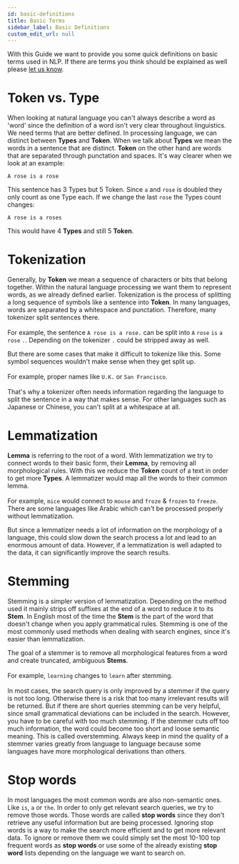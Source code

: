 ```yaml
---
id: basic-definitions
title: Basic Terms
sidebar_label: Basic Definitions
custom_edit_url: null
---
```


With this Guide we want to provide you some quick definitions on basic terms used in NLP. If there are terms you think should be explained as well please [let us know](../about/team.mdx).

# Token vs. Type

When looking at natural language you can't always describe a word as 'word' since the definition of a word isn't very clear throughout linguistics. We need terms that are better defined.
In processing language, we can distinct between **Types** and **Token**.
When we talk about **Types** we mean the words in a sentence that are distinct. **Token** on the other hand are words that are separated through punctation and spaces.
It's way clearer when we look at an example:

`A rose is a rose`

This sentence has 3 Types but 5 Token. Since `a` and `rose` is doubled they only count as one Type each. 
If we change the last `rose` the Types count changes:

`A rose is a roses`

This would have 4 **Types** and still 5 **Token**.

# Tokenization

Generally, by **Token** we mean a sequence of characters or bits that belong together. Within the natural language processing we want them to represent words, as we already defined earlier. Tokenization is the process of splitting a long sequence of symbols like a sentence into **Token**. In many languages, words are separated by a whitespace and punctation. Therefore, many tokenizer split sentences there. <br></br>
For example, the sentence `A rose is a rose.` can be split into `A` `rose` `is` `a` `rose` `.`.
Depending on the tokenizer `.` could be stripped away as well.

But there are some cases that make it difficult to tokenize like this. Some symbol sequences wouldn't make sense when they get split up.<br></br>
For example, proper names like `U.K.` or `San Francisco`. <br></br>
That's why a tokenizer often needs information regarding the language to split the sentence in a way that makes sense. For other languages such as Japanese or Chinese, you can't split at a whitespace at all.

# Lemmatization

**Lemma** is referring to the root of a word. With lemmatization we try to connect words to their basic form, their **Lemma**, by removing all morphological rules. With this we reduce the **Token** count of a text in order to get more **Types**. A lemmatizer would map all the words to their common lemma.<br></br>
For example, `mice` would connect to `mouse` and `froze` & `frozen` to `freeze`. 
There are some languages like Arabic which can't be processed properly without lemmatization.

But since a lemmatizer needs a lot of information on the morphology of a language, this could slow down the search process a lot and lead to an enormous amount of data.
However, if a lemmatization is well adapted to the data, it can significantly improve the search results.

# Stemming

Stemming is a simpler version of lemmatization. Depending on the method used it mainly strips off suffixes at the end of a word to reduce it to its **Stem**.
In English most of the time the **Stem** is the part of the word that doesn't change when you apply grammatical rules. Stemming is one of the most commonly used methods when dealing with search engines, since it's easier than lemmatization.

The goal of a stemmer is to remove all morphological features from a word and create truncated, ambiguous **Stems**.<br></br>
For example, `learning` changes to `learn` after stemming. <br></br>
In most cases, the search query is only improved by a stemmer if the query is not too long. Otherwise there is a risk that too many irrelevant results will be returned.
But if there are short queries stemming can be very helpful, since small grammatical deviations can be included in the search. However, you have to be careful with too much stemming. 
If the stemmer cuts off too much information, the word could become too short and loose semantic meaning. This is called overstemming.
Always keep in mind the quality of a stemmer varies greatly from language to language because some languages have more morphological derivations than others.

# Stop words

In most languages the most common words are also non-semantic ones. Like `is`, `a` or `the`. In order to only get relevant search queries, we try to remove those words. Those words are called **stop words** since they don't retrieve any useful information but are being processed. Ignoring stop words is a way to make the search more efficient and to get more relevant data. 
To ignore or remove them we could simply set the most 10-100 top frequent words as **stop words** or use some of the already existing **stop word** lists depending on the language we want to search on.

